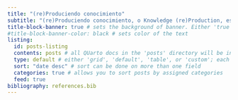 ```yaml
---
title: "(re)Produciendo conocimiento"
subtitle: "(re)Produciendo conocimiento, o Knowledge (re)Production, es un \"blog\" donde comparto reflexiones sobre cómo percibo aquello que me acontece, explorando temas de manera profunda, distendida y progresiva. Sin pausa pero sin prisas."
title-block-banner: true # sets the background of banner. Either 'true', an image, or a color. 
#title-block-banner-color: black # sets color of the text
listing:
  id: posts-listing
  contents: posts # all QUarto docs in the 'posts' directory will be included on your listing page
  type: default # either 'grid', 'default', 'table', or 'custom'; each type has its own set of yaml options to include
  sort: "date desc" # sort can be done on more than one field
  categories: true # allows you to sort posts by assigned categories
  feed: true
bibliography: references.bib
---
```

:::{#posts-listing}
:::
